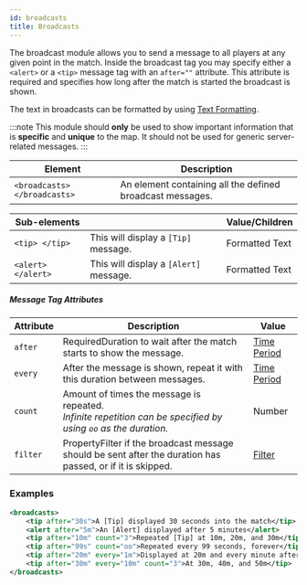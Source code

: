 ```yaml
---
id: broadcasts
title: Broadcasts
---
```


The broadcast module allows you to send a message to all players at any given point in the match.
Inside the broadcast tag you may specify either a `<alert>` or a `<tip>` message tag with an `after=""` attribute.
This attribute is required and specifies how long after the match is started the broadcast is shown.

The text in broadcasts can be formatted by using [Text Formatting](/docs/reference/misc/formatting).

:::note
This module should **only** be used to show important
information that is **specific** and **unique** to the map.
It should not be used for generic server-related messages.
:::

| Element | Description |
|---|---|
| `<broadcasts> </broadcasts>` | An element containing all the defined broadcast messages. |

| Sub-elements || Value/Children |
|---|---|---|
| `<tip> </tip>` | This will display a `[Tip]` message. | <span className="badge badge--primary">Formatted Text</span> |
| `<alert> </alert>` | This will display a `[Alert]` message. | <span className="badge badge--primary">Formatted Text</span> |

##### Message Tag Attributes

| Attribute | Description | Value |
|---|---|---|
| `after` | <span className="badge badge--danger">Required</span>Duration to wait after the match starts to show the message. | [Time Period](/docs/reference/misc/time-periods) |
| `every` | After the message is shown, repeat it with this duration between messages. | [Time Period](/docs/reference/misc/time-periods) |
| `count` | Amount of times the message is repeated.<br />*Infinite repetition can be specified by using `oo` as the duration.* | <span className="badge badge--primary">Number</span> |
| `filter` | <span className="badge badge--secondary" title="Can be either this attribute or a sub-element.">Property</span>Filter if the broadcast message should be sent after the duration has passed, or if it is skipped. | [Filter](/docs/modules/mechanics/filters) |

### Examples

```xml
<broadcasts>
    <tip after="30s">A [Tip] displayed 30 seconds into the match</tip>
    <alert after="5m">An [Alert] displayed after 5 minutes</alert>
    <tip after="10m" count="3">Repeated [Tip] at 10m, 20m, and 30m</tip>
    <tip after="99s" count="oo">Repeated every 99 seconds, forever</tip>
    <tip after="20m" every="1m">Displayed at 20m and every minute after that</tip>
    <tip after="30m" every="10m" count="3">At 30m, 40m, and 50m</tip>
</broadcasts>
```
